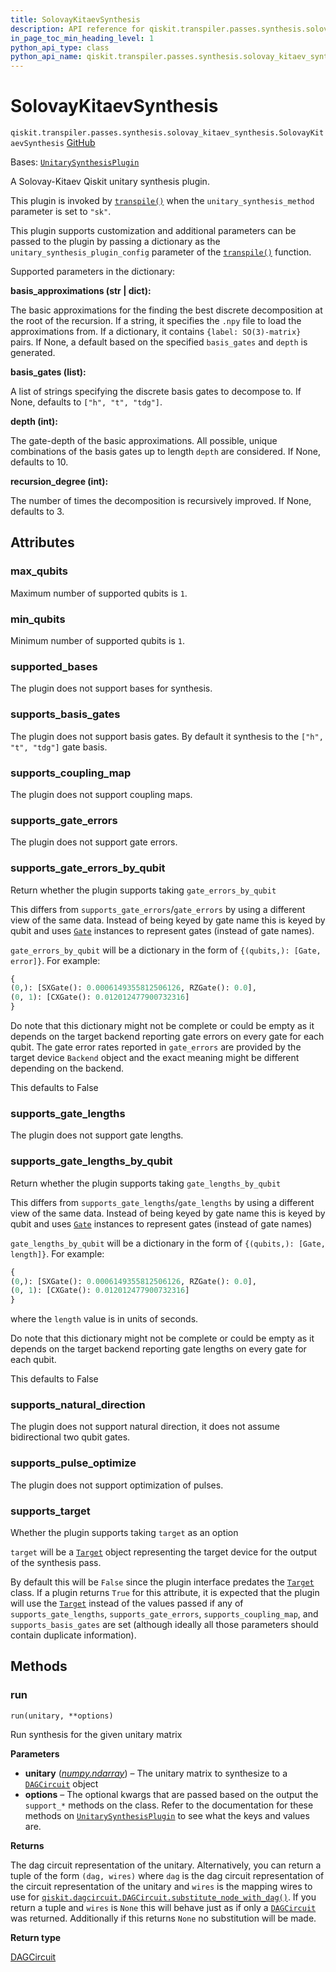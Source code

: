 ```yaml
---
title: SolovayKitaevSynthesis
description: API reference for qiskit.transpiler.passes.synthesis.solovay_kitaev_synthesis.SolovayKitaevSynthesis
in_page_toc_min_heading_level: 1
python_api_type: class
python_api_name: qiskit.transpiler.passes.synthesis.solovay_kitaev_synthesis.SolovayKitaevSynthesis
---
```


# SolovayKitaevSynthesis

<span id="qiskit.transpiler.passes.synthesis.solovay_kitaev_synthesis.SolovayKitaevSynthesis" />

`qiskit.transpiler.passes.synthesis.solovay_kitaev_synthesis.SolovayKitaevSynthesis` [GitHub](https://github.com/qiskit/qiskit/tree/main/qiskit/transpiler/passes/synthesis/solovay_kitaev_synthesis.py "view source code")

Bases: [`UnitarySynthesisPlugin`](qiskit.transpiler.passes.synthesis.plugin.UnitarySynthesisPlugin "qiskit.transpiler.passes.synthesis.plugin.UnitarySynthesisPlugin")

A Solovay-Kitaev Qiskit unitary synthesis plugin.

This plugin is invoked by [`transpile()`](compiler#qiskit.compiler.transpile "qiskit.compiler.transpile") when the `unitary_synthesis_method` parameter is set to `"sk"`.

This plugin supports customization and additional parameters can be passed to the plugin by passing a dictionary as the `unitary_synthesis_plugin_config` parameter of the [`transpile()`](compiler#qiskit.compiler.transpile "qiskit.compiler.transpile") function.

Supported parameters in the dictionary:

**basis\_approximations (str | dict):**

The basic approximations for the finding the best discrete decomposition at the root of the recursion. If a string, it specifies the `.npy` file to load the approximations from. If a dictionary, it contains `{label: SO(3)-matrix}` pairs. If None, a default based on the specified `basis_gates` and `depth` is generated.

**basis\_gates (list):**

A list of strings specifying the discrete basis gates to decompose to. If None, defaults to `["h", "t", "tdg"]`.

**depth (int):**

The gate-depth of the basic approximations. All possible, unique combinations of the basis gates up to length `depth` are considered. If None, defaults to 10.

**recursion\_degree (int):**

The number of times the decomposition is recursively improved. If None, defaults to 3.

## Attributes

<span id="qiskit.transpiler.passes.synthesis.solovay_kitaev_synthesis.SolovayKitaevSynthesis.max_qubits" />

### max\_qubits

Maximum number of supported qubits is `1`.

<span id="qiskit.transpiler.passes.synthesis.solovay_kitaev_synthesis.SolovayKitaevSynthesis.min_qubits" />

### min\_qubits

Minimum number of supported qubits is `1`.

<span id="qiskit.transpiler.passes.synthesis.solovay_kitaev_synthesis.SolovayKitaevSynthesis.supported_bases" />

### supported\_bases

The plugin does not support bases for synthesis.

<span id="qiskit.transpiler.passes.synthesis.solovay_kitaev_synthesis.SolovayKitaevSynthesis.supports_basis_gates" />

### supports\_basis\_gates

The plugin does not support basis gates. By default it synthesis to the `["h", "t", "tdg"]` gate basis.

<span id="qiskit.transpiler.passes.synthesis.solovay_kitaev_synthesis.SolovayKitaevSynthesis.supports_coupling_map" />

### supports\_coupling\_map

The plugin does not support coupling maps.

<span id="qiskit.transpiler.passes.synthesis.solovay_kitaev_synthesis.SolovayKitaevSynthesis.supports_gate_errors" />

### supports\_gate\_errors

The plugin does not support gate errors.

<span id="qiskit.transpiler.passes.synthesis.solovay_kitaev_synthesis.SolovayKitaevSynthesis.supports_gate_errors_by_qubit" />

### supports\_gate\_errors\_by\_qubit

Return whether the plugin supports taking `gate_errors_by_qubit`

This differs from `supports_gate_errors`/`gate_errors` by using a different view of the same data. Instead of being keyed by gate name this is keyed by qubit and uses [`Gate`](qiskit.circuit.Gate "qiskit.circuit.Gate") instances to represent gates (instead of gate names).

`gate_errors_by_qubit` will be a dictionary in the form of `{(qubits,): [Gate, error]}`. For example:

```python
{
(0,): [SXGate(): 0.0006149355812506126, RZGate(): 0.0],
(0, 1): [CXGate(): 0.012012477900732316]
}
```

Do note that this dictionary might not be complete or could be empty as it depends on the target backend reporting gate errors on every gate for each qubit. The gate error rates reported in `gate_errors` are provided by the target device `Backend` object and the exact meaning might be different depending on the backend.

This defaults to False

<span id="qiskit.transpiler.passes.synthesis.solovay_kitaev_synthesis.SolovayKitaevSynthesis.supports_gate_lengths" />

### supports\_gate\_lengths

The plugin does not support gate lengths.

<span id="qiskit.transpiler.passes.synthesis.solovay_kitaev_synthesis.SolovayKitaevSynthesis.supports_gate_lengths_by_qubit" />

### supports\_gate\_lengths\_by\_qubit

Return whether the plugin supports taking `gate_lengths_by_qubit`

This differs from `supports_gate_lengths`/`gate_lengths` by using a different view of the same data. Instead of being keyed by gate name this is keyed by qubit and uses [`Gate`](qiskit.circuit.Gate "qiskit.circuit.Gate") instances to represent gates (instead of gate names)

`gate_lengths_by_qubit` will be a dictionary in the form of `{(qubits,): [Gate, length]}`. For example:

```python
{
(0,): [SXGate(): 0.0006149355812506126, RZGate(): 0.0],
(0, 1): [CXGate(): 0.012012477900732316]
}
```

where the `length` value is in units of seconds.

Do note that this dictionary might not be complete or could be empty as it depends on the target backend reporting gate lengths on every gate for each qubit.

This defaults to False

<span id="qiskit.transpiler.passes.synthesis.solovay_kitaev_synthesis.SolovayKitaevSynthesis.supports_natural_direction" />

### supports\_natural\_direction

The plugin does not support natural direction, it does not assume bidirectional two qubit gates.

<span id="qiskit.transpiler.passes.synthesis.solovay_kitaev_synthesis.SolovayKitaevSynthesis.supports_pulse_optimize" />

### supports\_pulse\_optimize

The plugin does not support optimization of pulses.

<span id="qiskit.transpiler.passes.synthesis.solovay_kitaev_synthesis.SolovayKitaevSynthesis.supports_target" />

### supports\_target

Whether the plugin supports taking `target` as an option

`target` will be a [`Target`](qiskit.transpiler.Target "qiskit.transpiler.Target") object representing the target device for the output of the synthesis pass.

By default this will be `False` since the plugin interface predates the [`Target`](qiskit.transpiler.Target "qiskit.transpiler.Target") class. If a plugin returns `True` for this attribute, it is expected that the plugin will use the [`Target`](qiskit.transpiler.Target "qiskit.transpiler.Target") instead of the values passed if any of `supports_gate_lengths`, `supports_gate_errors`, `supports_coupling_map`, and `supports_basis_gates` are set (although ideally all those parameters should contain duplicate information).

## Methods

### run

<span id="qiskit.transpiler.passes.synthesis.solovay_kitaev_synthesis.SolovayKitaevSynthesis.run" />

`run(unitary, **options)`

Run synthesis for the given unitary matrix

**Parameters**

*   **unitary** ([*numpy.ndarray*](https://numpy.org/doc/stable/reference/generated/numpy.ndarray.html#numpy.ndarray "(in NumPy v1.26)")) – The unitary matrix to synthesize to a [`DAGCircuit`](qiskit.dagcircuit.DAGCircuit "qiskit.dagcircuit.DAGCircuit") object
*   **options** – The optional kwargs that are passed based on the output the `support_*` methods on the class. Refer to the documentation for these methods on [`UnitarySynthesisPlugin`](qiskit.transpiler.passes.synthesis.plugin.UnitarySynthesisPlugin "qiskit.transpiler.passes.synthesis.plugin.UnitarySynthesisPlugin") to see what the keys and values are.

**Returns**

The dag circuit representation of the unitary. Alternatively, you can return a tuple of the form `(dag, wires)` where `dag` is the dag circuit representation of the circuit representation of the unitary and `wires` is the mapping wires to use for [`qiskit.dagcircuit.DAGCircuit.substitute_node_with_dag()`](qiskit.dagcircuit.DAGCircuit#substitute_node_with_dag "qiskit.dagcircuit.DAGCircuit.substitute_node_with_dag"). If you return a tuple and `wires` is `None` this will behave just as if only a [`DAGCircuit`](qiskit.dagcircuit.DAGCircuit "qiskit.dagcircuit.DAGCircuit") was returned. Additionally if this returns `None` no substitution will be made.

**Return type**

[DAGCircuit](qiskit.dagcircuit.DAGCircuit "qiskit.dagcircuit.DAGCircuit")

